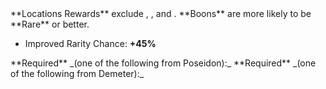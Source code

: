 
<Boon boon={DbBoons.Duos.naturalSelection}>
**Locations Rewards** exclude <IconMaxLife />, <IconMaxMagick />, and <IconGold />. **Boons** are more likely to be <TextHighlight type="rare">**Rare**</TextHighlight> or better.

- Improved Rarity Chance: **+45%**

</Boon>

<Callout>
  **Required** _(one of the following from Poseidon):_
  <BoonGrid
    boons={[
      DbBoons.Poseidon.tidalRing,
      DbBoons.Poseidon.fluidGain,
      DbBoons.Poseidon.breakerSprint,
      DbBoons.Poseidon.oceansBounty,
      DbBoons.Poseidon.doubleUp,
    ]}
  />
</Callout>

<Callout>
  **Required** _(one of the following from Demeter):_
  <BoonGrid
    boons={[
      DbBoons.Demeter.arcticRing,
      DbBoons.Demeter.tranquilGain,
      DbBoons.Demeter.frigidSprint,
      DbBoons.Demeter.snowQueen,
      DbBoons.Demeter.coldStorage,
      DbBoons.Demeter.rareCrop,
    ]}
  />
</Callout>
